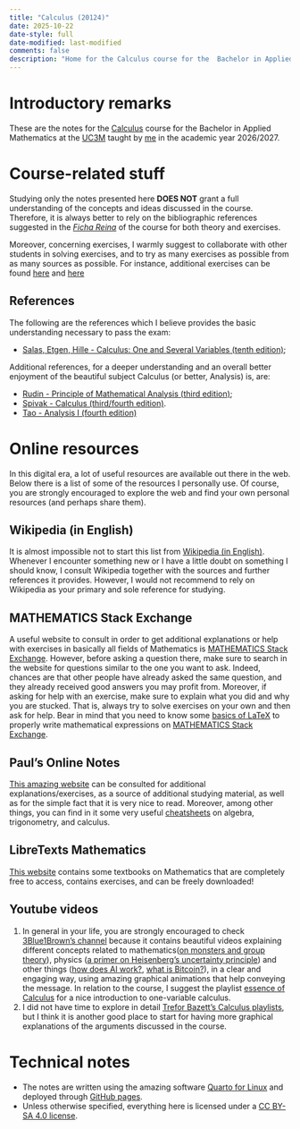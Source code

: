 ```yaml
---
title: "Calculus (20124)"
date: 2025-10-22
date-style: full
date-modified: last-modified
comments: false
description: "Home for the Calculus course for the  Bachelor in Applied Mathematics at UC3M"
---
```


# Introductory remarks

These are the notes for the [Calculus](https://aplicaciones.uc3m.es/cpa/generaFicha?est=507&anio=2025&plan=554&asig=20124&idioma=2) course for the Bachelor in Applied Mathematics at the [UC3M](https://www.uc3m.es/home) taught by [me](https://f-mc2.github.io/fmc/) in the academic year 2026/2027. 

# Course-related stuff

Studying only the notes presented here **DOES NOT** grant a full understanding of the concepts and ideas discussed in the course. Therefore, it is always better to rely on the bibliographic references suggested in the [_Ficha Reina_](https://aplicaciones.uc3m.es/cpa/generaFicha?est=507&anio=2025&plan=554&asig=20124&idioma=2) of the course for both theory and exercises.

Moreover, concerning exercises, I warmly suggest to collaborate with other students in solving exercises, and to try as many exercises as possible from as many sources as possible. For instance, additional exercises can be found [here](https://tutorial.math.lamar.edu/Problems/CalcI/CalcI.aspx) and [here](https://tutorial.math.lamar.edu/ProblemsNS/CalcI/CalcI.aspx)

## References

The following are the references which I believe provides the basic understanding necessary to pass the exam:

- [Salas, Etgen, Hille - Calculus: One and Several Variables (tenth edition)](https://www.wiley.com/en-us/Calculus%3A+One+and+Several+Variables%2C+10th+Edition-p-9780471698043);

Additional references, for a deeper understanding and an overall better enjoyment of the beautiful subject Calculus (or better, Analysis) is, are:

- [Rudin - Principle of Mathematical Analysis (third edition)](https://en.wikipedia.org/wiki/Principles_of_Mathematical_Analysis);
- [Spivak - Calculus (third/fourth edition)](https://mathpop.com/).
- [Tao - Analysis I (fourth edition)](https://link.springer.com/book/10.1007/978-981-19-7261-4)

# Online resources

In this digital era, a lot of useful resources are available out there in the web. Below there is a list of some of the resources I personally use. Of course, you are strongly encouraged to explore the web and find your own personal resources (and perhaps share them).

## Wikipedia (in English)

It is almost impossible not to start this list from [Wikipedia (in English)](https://en.wikipedia.org/wiki/Main_Page). Whenever I encounter something new or I have a little doubt on something I should know, I consult Wikipedia together with the sources and further references it provides. However, I would not recommend to rely on Wikipedia as your primary and sole reference for studying. 

## MATHEMATICS Stack Exchange

A useful website to consult in order to get additional explanations or help with exercises in basically all fields of Mathematics is [MATHEMATICS Stack Exchange](https://math.stackexchange.com/). However, before asking a question there, make sure to search in the website for questions similar to the one you want to ask. Indeed, chances are that other people have already asked the same question, and they already received good answers you may profit from. Moreover, if asking for help with an exercise, make sure to explain what you did and why you are stucked. That is, always try to solve exercises on your own and then ask for help. Bear in mind that you need to know some [basics of LaTeX](https://math.meta.stackexchange.com/questions/5020/mathjax-basic-tutorial-and-quick-reference) to properly write mathematical expressions on [MATHEMATICS Stack Exchange](https://math.stackexchange.com/).

## Paul's Online Notes

[This amazing website](https://tutorial.math.lamar.edu/) can be consulted for additional explanations/exercises, as a source of additional studying material, as well as for the simple fact that it is very nice to read. Moreover, among other things, you can find in it some very useful [cheatsheets](https://tutorial.math.lamar.edu/Extras/CheatSheets_Tables.aspx) on algebra, trigonometry, and calculus.

## LibreTexts Mathematics

[This website](https://math.libretexts.org/Bookshelves) contains some textbooks on Mathematics that are completely free to access, contains exercises, and can be freely downloaded!

## Youtube videos

1) In general in your life, you are strongly encouraged to check [3Blue1Brown's channel](https://www.youtube.com/c/3blue1brown/featured) because it contains beautiful videos explaining different concepts related to mathematics([on monsters and group theory](https://www.youtube.com/watch?v=mH0oCDa74tE)), physics ([a primer on Heisenberg's uncertainty principle](https://www.youtube.com/watch?v=MBnnXbOM5S4&list=PLZHQObOWTQDPHLHBuY0nPbAQ_WGEjtzLW&index=7)) and other things ([how does AI work?](https://www.youtube.com/watch?v=aircAruvnKk&list=PLZHQObOWTQDNU6R1_67000Dx_ZCJB-3pi), [what is Bitcoin?](https://www.youtube.com/watch?v=bBC-nXj3Ng4)), in a clear and engaging way, using amazing graphical animations that help conveying the message. In relation to the course, I suggest the playlist [essence of Calculus](https://www.youtube.com/c/3blue1brown/playlists) for a nice introduction to one-variable calculus.
2) I did not have time to explore in detail [Trefor Bazett's Calculus playlists](https://www.youtube.com/c/DrTreforBazett/playlists), but I think it is another good place to start for having more graphical explanations of the arguments discussed in the course. 

# Technical notes 

- The notes are written using the amazing software [Quarto for Linux](https://quarto.org/) and deployed through [GitHub pages](https://quarto.org/docs/publishing/github-pages.html). 
- Unless otherwise specified, everything here is licensed under a [CC BY-SA 4.0 license](https://creativecommons.org/licenses/by-sa/4.0/).






